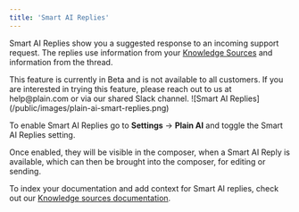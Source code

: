 ```yaml
---
title: 'Smart AI Replies'
---
```

Smart AI Replies show you a suggested response to an incoming support request. The replies use information from your [Knowledge Sources](/plain-ai/knowledge-sources) and information from the thread.

<Info>
This feature is currently in Beta and is not available to all customers. If you are interested in trying this feature, please reach out to us at help@plain.com or via our shared Slack channel.
</Info>

<Frame>![Smart AI Replies](/public/images/plain-ai-smart-replies.png)</Frame>

To enable Smart AI Replies go to **Settings** → **Plain AI** and toggle the Smart AI Replies setting.

Once enabled, they will be visible in the composer, when a Smart AI Reply is available, which can then be brought into the composer, for editing or sending.


To index your documentation and add context for Smart AI replies, check out our [Knowledge sources documentation](/plain-ai/knowledge-sources).



